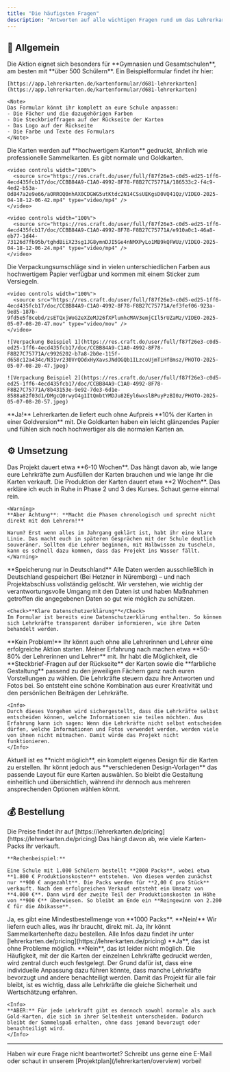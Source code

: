 ```yaml
---
title: "Die häufigsten Fragen"
description: "Antworten auf alle wichtigen Fragen rund um das Lehrerkarten.de Projekt"
---
```


## 🏫 Allgemein

<AccordionGroup>
  <Accordion title="Für welche Schulen ist das Projekt geeignet?">
    Die Aktion eignet sich besonders für **Gymnasien und Gesamtschulen**, am besten mit **über 500 Schülern**.
  </Accordion>

  <Accordion title="Wie sieht das Sammelkartenformular aus?">
    Ein Beispielformular findet ihr hier:
    
    [https://app.lehrerkarten.de/kartenformular/d681-lehrerkarten](https://app.lehrerkarten.de/kartenformular/d681-lehrerkarten)
    
    <Note>
    Das Formular könnt ihr komplett an eure Schule anpassen:
    - Die Fächer und die dazugehörigen Farben
    - Die Steckbrieffragen auf der Rückseite der Karten
    - Das Logo auf der Rückseite 
    - Die Farbe und Texte des Formulars
    </Note>
  </Accordion>

  <Accordion title="Welche Qualität haben die Karten?">
    Die Karten werden auf **hochwertigem Karton** gedruckt, ähnlich wie professionelle Sammelkarten. Es gibt normale und Goldkarten.
    
    <video controls width="100%">
      <source src="https://res.craft.do/user/full/f87f26e3-c0d5-ed25-1ff6-4ecd435fcb17/doc/CCBB84A9-C1A0-4992-8F78-F8B27C75771A/186533c2-f4c9-4ed2-b53a-0d847a2e9e66/aORROQ0nhAX0CDGWG5utKtdc2N14CSsUEKgsD0VQ41Qz/VIDEO-2025-04-18-12-06-42.mp4" type="video/mp4" />
    </video>
    
    <video controls width="100%">
      <source src="https://res.craft.do/user/full/f87f26e3-c0d5-ed25-1ff6-4ecd435fcb17/doc/CCBB84A9-C1A0-4992-8F78-F8B27C75771A/e910a0c1-46a8-eb77-1d44-73126d7fb95b/tghdBiiX23sg1JG8ymnDJI5Ge4nNMXPyLo1MB9kQFWUz/VIDEO-2025-04-18-12-06-24.mp4" type="video/mp4" />
    </video>
  </Accordion>

  <Accordion title="Wie sehen die Verpackungen aus?">
    Die Verpackungsumschläge sind in vielen unterschiedlichen Farben aus hochwertigem Papier verfügbar und kommen mit einem Sticker zum Versiegeln.
    
    <video controls width="100%">
      <source src="https://res.craft.do/user/full/f87f26e3-c0d5-ed25-1ff6-4ecd435fcb17/doc/CCBB84A9-C1A0-4992-8F78-F8B27C75771A/ef3fef06-923a-9e85-187b-9fd5e5f8cebd/zsETQxjWoG2eXZeMJ26fXPlumhcMAV3emjCIl5rUZaMz/VIDEO-2025-05-07-08-20-47.mov" type="video/mov" />
    </video>
    
    ![Verpackung Beispiel 1](https://res.craft.do/user/full/f87f26e3-c0d5-ed25-1ff6-4ecd435fcb17/doc/CCBB84A9-C1A0-4992-8F78-F8B27C75771A/c9926202-b7a8-2b0e-115f-d658c12a434c/N31vr230VrQOdxHyXavsJNdOGQb1ILzcoUjmTiHf8msz/PHOTO-2025-05-07-08-20-47.jpeg)
    
    ![Verpackung Beispiel 2](https://res.craft.do/user/full/f87f26e3-c0d5-ed25-1ff6-4ecd435fcb17/doc/CCBB84A9-C1A0-4992-8F78-F8B27C75771A/8b43153e-9e92-7de3-6d1e-8588a82f03d1/DMgcQ0rwyO4g1ItQmbtYMDJu82Eyl6wxslBPuyPzBI0z/PHOTO-2025-05-07-08-20-57.jpeg)
  </Accordion>

  <Accordion title="Gibt es auch Glitzerkarten?">
    **Ja!** Lehrerkarten.de liefert euch ohne Aufpreis **10% der Karten in einer Goldversion** mit. Die Goldkarten haben ein leicht glänzendes Papier und fühlen sich noch hochwertiger als die normalen Karten an.
  </Accordion>
</AccordionGroup>

## ⚙️ Umsetzung

<AccordionGroup>
  <Accordion title="Wie lange dauert das Projekt?">
    Das Projekt dauert etwa **6-10 Wochen**. Das hängt davon ab, wie lange eure Lehrkräfte zum Ausfüllen der Karten brauchen und wie lange ihr die Karten verkauft. Die Produktion der Karten dauert etwa **2 Wochen**.
  </Accordion>

  <Accordion title="Wie können wir unsere Lehrer überzeugen?">
    Das erkläre ich euch in Ruhe in Phase 2 und 3 des Kurses. Schaut gerne einmal rein.
    
    <Warning>
    **Aber Achtung**: **Macht die Phasen chronologisch und sprecht nicht direkt mit den Lehrern!**
    
    Warum? Erst wenn alles im Jahrgang geklärt ist, habt ihr eine klare Linie. Das macht euch in späteren Gesprächen mit der Schule deutlich souveräner. Sollten die Lehrer beginnen, mit Halbwissen zu tuscheln, kann es schnell dazu kommen, dass das Projekt ins Wasser fällt.
    </Warning>
  </Accordion>

  <Accordion title="Wie sieht es mit dem Datenschutz aus?">
    <Check>**Speicherung nur in Deutschland**</Check>
    Alle Daten werden ausschließlich in Deutschland gespeichert (Bei Hetzner in Nüremberg) – und nach Projektabschluss vollständig gelöscht. Wir verstehen, wie wichtig der verantwortungsvolle Umgang mit den Daten ist und haben Maßnahmen getroffen die angegebenen Daten so gut wie möglich zu schützen.
    
    <Check>**Klare Datenschutzerklärung**</Check>
    Im Formular ist bereits eine Datenschutzerklärung enthalten. So können sich Lehrkräfte transparent darüber informieren, wie ihre Daten behandelt werden.
  </Accordion>

  <Accordion title="Was passiert, wenn eine Lehrkraft nicht mitmachen möchte?">
    **Kein Problem!** Ihr könnt auch ohne alle Lehrerinnen und Lehrer eine erfolgreiche Aktion starten. Meiner Erfahrung nach machen etwa **50-80% der Lehrerinnen und Lehrer** mit.
  </Accordion>

  <Accordion title="Können wir selber entscheiden, was auf den Karten steht?">
    Ihr habt die Möglichkeit, die **Steckbrief-Fragen auf der Rückseite** der Karten sowie die **farbliche Gestaltung** passend zu den jeweiligen Fächern ganz nach euren Vorstellungen zu wählen. Die Lehrkräfte steuern dazu ihre Antworten und Fotos bei. So entsteht eine schöne Kombination aus eurer Kreativität und den persönlichen Beiträgen der Lehrkräfte.
    
    <Info>
    Durch dieses Vorgehen wird sichergestellt, dass die Lehrkräfte selbst entscheiden können, welche Informationen sie teilen möchten. Aus Erfahrung kann ich sagen: Wenn die Lehrkräfte nicht selbst entscheiden dürfen, welche Informationen und Fotos verwendet werden, werden viele von ihnen nicht mitmachen. Damit würde das Projekt nicht funktionieren.
    </Info>
  </Accordion>

  <Accordion title="Können wir die Karten auch komplett selber designen?">
    Aktuell ist es **nicht möglich**, ein komplett eigenes Design für die Karten zu erstellen. Ihr könnt jedoch aus **verschiedenen Design-Vorlagen** das passende Layout für eure Karten auswählen. So bleibt die Gestaltung einheitlich und übersichtlich, während ihr dennoch aus mehreren ansprechenden Optionen wählen könnt.
  </Accordion>
</AccordionGroup>

## 💰 Bestellung

<AccordionGroup>
  <Accordion title="Wie viel kostet das Projekt?">
    Die Preise findet ihr auf [https://lehrerkarten.de/pricing](https://lehrerkarten.de/pricing)
  </Accordion>

  <Accordion title="Wie viel Gewinn können wir machen?">
    Das hängt davon ab, wie viele Karten-Packs ihr verkauft.
    
    **Rechenbeispiel:**
    
    Eine Schule mit 1.000 Schülern bestellt **2000 Packs**, wobei etwa **1.800 € Produktionskosten** entstehen. Von diesen werden zunächst nur **900 € angezahlt**. Die Packs werden für **2,00 € pro Stück** verkauft. Nach dem erfolgreichen Verkauf entsteht ein Umsatz von **4.000 €**. Dann wird der zweite Teil der Produktionskosten in Höhe von **900 €** überwiesen. So bleibt am Ende ein **Reingewinn von 2.200 € für die Abikasse**.
  </Accordion>

  <Accordion title="Gibt es eine Mindestbestellmenge?">
    Ja, es gibt eine Mindestbestellmenge von **1000 Packs**.
  </Accordion>

  <Accordion title="Müssen wir das Verpackungsmaterial selbst besorgen?">
    **Nein!** Wir liefern euch alles, was ihr braucht, direkt mit.
  </Accordion>

  <Accordion title="Werden die Sammelkartenhefte mitgesendet?">
    Ja, ihr könnt Sammelkartenhefte dazu bestellen. Alle Infos dazu findet ihr unter [lehrerkarten.de/pricing](https://lehrerkarten.de/pricing)
  </Accordion>

  <Accordion title="Können wir nachbestellen?">
    **Ja**, das ist ohne Probleme möglich.
  </Accordion>

  <Accordion title="Können wir anpassen welcher Lehrer wie häufig gedruckt wird?">
    **Nein**, das ist leider nicht möglich. Die Häufigkeit, mit der die Karten der einzelnen Lehrkräfte gedruckt werden, wird zentral durch euch festgelegt. Der Grund dafür ist, dass eine individuelle Anpassung dazu führen könnte, dass manche Lehrkräfte bevorzugt und andere benachteiligt werden. Damit das Projekt für alle fair bleibt, ist es wichtig, dass alle Lehrkräfte die gleiche Sicherheit und Wertschätzung erfahren.
    
    <Info>
    **ABER:** Für jede Lehrkraft gibt es dennoch sowohl normale als auch Gold-Karten, die sich in ihrer Seltenheit unterscheiden. Dadurch bleibt der Sammelspaß erhalten, ohne dass jemand bevorzugt oder benachteiligt wird.
    </Info>
  </Accordion>
</AccordionGroup>

---

<Note>
Haben wir eure Frage nicht beantwortet? Schreibt uns gerne eine E-Mail oder schaut in unserem [Projektplan](/lehrerkarten/overview) vorbei!
</Note> 
